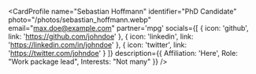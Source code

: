 
<CardProfile 
    name="Sebastian Hoffmann"
    identifier="PhD Candidate"
    photo="/photos/sebastian_hoffmann.webp"
    email="max.doe@example.com"
    partner='mpg'
    socials={[
        {
            icon: 'github',
            link: 'https://github.com/johndoe'
        },
        {
            icon: 'linkedin',
            link: 'https://linkedin.com/in/johndoe'
        },
        {
            icon: 'twitter',
            link: 'https://twitter.com/johndoe'
        }
        ]}
    description={{
        Affiliation: 'Here',
        Role: "Work package lead",
        Interests: "Not many"
    }}
/>
